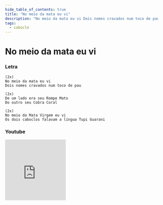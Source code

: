 ```yaml
---
hide_table_of_contents: true
title: "No meio da mata eu vi"
description: "No meio da mata eu vi Dois nomes cravados num toco de pau De um lado era seu Rompe Mato Do outro seu Cobra Coral No meio da Mata Virgem eu vi Os dois caboclos falavam a língua Tupi Guarani"
tags:
  - caboclo
---
```


# No meio da mata eu vi

### Letra

```text
(2x)
No meio da mata eu vi
Dois nomes cravados num toco de pau

(2x)
De um lado era seu Rompe Mato
Do outro seu Cobra Coral

(2x)
No meio da Mata Virgem eu vi
Os dois caboclos falavam a língua Tupi Guarani
```

### Youtube

<iframe
  width="200"
  height="200"
  src="https://www.youtube.com/embed/VOYVC5JcIEA"
  title="YouTube video player"
  frameborder="0"
  allow="accelerometer; autoplay; clipboard-write; encrypted-media; gyroscope; picture-in-picture; web-share"
  referrerpolicy="strict-origin-when-cross-origin"
  allowfullscreen
></iframe>